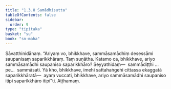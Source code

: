```yaml
---
title: "1.3.8 Samādhisutta"
tableOfContents: false
sidebar:
  order: 9
type: "tipitaka"
basket: "su"
book: "sn-maha"
---
```



<DynamicBreadcrumb />

<Division number="28" book="sn-maha">

<Paragraph number="108" book="sn-maha">
Sāvatthinidānaṃ. “Ariyaṃ vo, bhikkhave, sammāsamādhiṃ desessāmi saupanisaṃ saparikkhāraṃ. Taṃ suṇātha. Katamo ca, bhikkhave, ariyo sammāsamādhi saupaniso saparikkhāro? Seyyathidaṃ—  sammādiṭṭhi …pe…  sammāsati. Yā kho, bhikkhave, imehi sattahaṅgehi cittassa ekaggatā saparikkhāratā—  ayaṃ vuccati, bhikkhave, ariyo sammāsamādhi saupaniso itipi saparikkhāro itipī”ti.

</Paragraph>
</Division>

<Paragraph number="109" type="center" book="sn-maha">
Aṭṭhamaṃ.
</Paragraph>